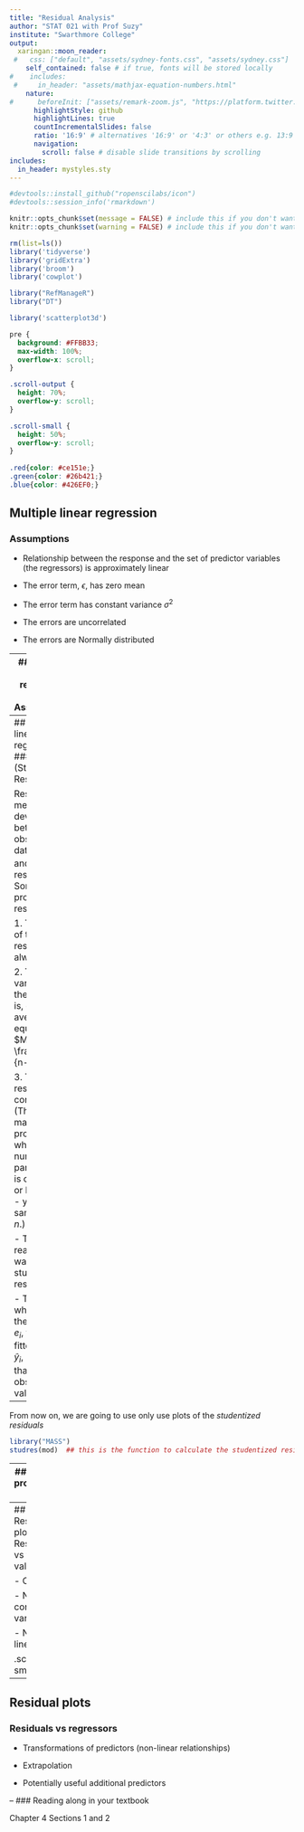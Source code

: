 ```yaml
---
title: "Residual Analysis"
author: "STAT 021 with Prof Suzy"
institute: "Swarthmore College"
output:
  xaringan::moon_reader:
 #   css: ["default", "assets/sydney-fonts.css", "assets/sydney.css"]
    self_contained: false # if true, fonts will be stored locally
#    includes:
 #     in_header: "assets/mathjax-equation-numbers.html"
    nature:
#      beforeInit: ["assets/remark-zoom.js", "https://platform.twitter.com/widgets.js"]
      highlightStyle: github
      highlightLines: true
      countIncrementalSlides: false
      ratio: '16:9' # alternatives '16:9' or '4:3' or others e.g. 13:9
      navigation:
        scroll: false # disable slide transitions by scrolling
includes:
  in_header: mystyles.sty
---
```


```r
#devtools::install_github("ropenscilabs/icon")
#devtools::session_info('rmarkdown')

knitr::opts_chunk$set(message = FALSE) # include this if you don't want markdown to knit messages
knitr::opts_chunk$set(warning = FALSE) # include this if you don't want markdown to knit warnings

rm(list=ls())
library('tidyverse')
library('gridExtra')
library('broom')
library('cowplot')

library("RefManageR")
library("DT")

library('scatterplot3d')
```

```css
pre {
  background: #FFBB33;
  max-width: 100%;
  overflow-x: scroll;
}

.scroll-output {
  height: 70%;
  overflow-y: scroll;
}

.scroll-small {
  height: 50%;
  overflow-y: scroll;
}
   
.red{color: #ce151e;}
.green{color: #26b421;}
.blue{color: #426EF0;}
```

## Multiple linear regression
### Assumptions 

- Relationship between the response and the set of predictor variables (the regressors) is approximately linear 

- The error term, $\epsilon$, has zero mean 

- The error term has constant variance $\sigma^2$ 

- The errors are uncorrelated 

- The errors are Normally distributed 

---
## Multiple linear regression
### Assumptions 

- Relationship between the response and the set of predictor variables (the regressors) is approximately linear $\leftarrow$ .red[Use residual plots!] 

- ~~The error term, $\epsilon$, has zero mean~~

- The error term has constant variance $\sigma^2$ $\leftarrow$ .red[Use residual plots!] 

- The errors are uncorrelated 

- The errors are Normally distributed $\leftarrow$ .red[Use Normal probability plots of the residuals!]

---
## Multiple linear regression
### (Studentized) Residuals

Residuals measure the deviation between the observed data, $y_{obs}$, and the fitted response, $\hat{y}$. Some properties of residuals are 

1. The mean of the residuals is always zero. 

2. The variance of the residuals is, on average, equal to the $MSE = \frac{SSE}{n-p}$. 

3. The residuals are correlated. (This is mainly a problem when the number of parameters $p$ is close to - or larger than - your sample size, $n$.) 

  - This is one reason we want to use studentized residuals.
  
  - This is also why we plot the residuals, $e_i$, vs the fitted values, $\hat{y}_i$, (rather than the observed $y$ values)           


--
From now on, we are going to use only use plots of the *studentized residuals* 

```r
library("MASS")
studres(mod)  ## this is the function to calculate the studentized residuals of "mod" 
```

---
## Normal probability plots 

```r
knitr::include_graphics("Figs/week12-resid-qq.png")
```

---
## Residual plots 
### Residuals vs fitted values 


- Outliers

- Non-constant variance

- Non-linearity

.scroll-small[ 
```r
knitr::include_graphics("Figs/week12-resid-funnel.png")
```
]




---
## Residual plots 
### Residuals vs regressors 


- Transformations of predictors (non-linear relationships) 

- Extrapolation 

- Potentially useful additional predictors 


--
### Reading along in your textbook 

Chapter 4 Sections 1 and 2
